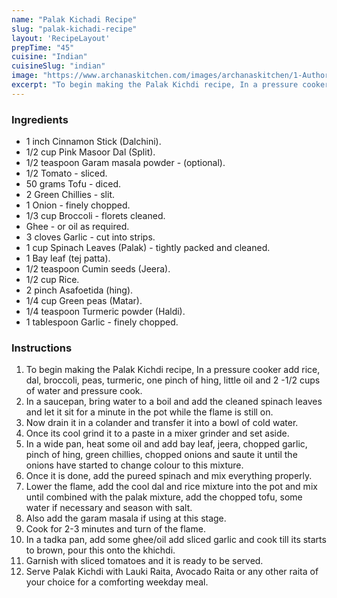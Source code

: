 ---
name: "Palak Kichadi Recipe"
slug: "palak-kichadi-recipe"
layout: 'RecipeLayout'
prepTime: "45"
cuisine: "Indian"
cuisineSlug: "indian"
image: "https://www.archanaskitchen.com/images/archanaskitchen/1-Author/Gauravi_Vinay/Palak_Kichdi.jpg"
excerpt: "To begin making the Palak Kichdi recipe, In a pressure cooker add rice, dal, broccoli, peas, turmeric, one pinch of hing, little oil and 2 -12 cups of water and pressure cook"
---

### Ingredients

- 1 inch Cinnamon Stick (Dalchini).
- 1/2 cup Pink Masoor Dal (Split).
- 1/2 teaspoon Garam masala powder - (optional).
- 1/2 Tomato - sliced.
- 50 grams Tofu - diced.
- 2 Green Chillies - slit.
- 1 Onion - finely chopped.
- 1/3 cup Broccoli - florets cleaned.
- Ghee - or oil as required.
- 3 cloves Garlic - cut into strips.
- 1 cup Spinach Leaves (Palak) - tightly packed and cleaned.
- 1 Bay leaf (tej patta).
- 1/2 teaspoon Cumin seeds (Jeera).
- 1/2 cup Rice.
- 2 pinch Asafoetida (hing).
- 1/4 cup Green peas (Matar).
- 1/4 teaspoon Turmeric powder (Haldi).
- 1 tablespoon Garlic - finely chopped.

### Instructions

1. To begin making the Palak Kichdi recipe, In a pressure cooker add rice, dal, broccoli, peas, turmeric, one pinch of hing, little oil and 2 -1/2 cups of water and pressure cook.
1. In a saucepan, bring water to a boil and add the cleaned spinach leaves and let it sit for a minute in the pot while the flame is still on.
1. Now drain it in a colander and transfer it into a bowl of cold water.
1. Once its cool grind it to a paste in a mixer grinder and set aside.
1. In a wide pan, heat some oil and add bay leaf, jeera, chopped garlic, pinch of hing, green chillies, chopped onions and saute it until the onions have started to change colour to this mixture.
1. Once it is done, add the pureed spinach and mix everything properly.
1. Lower the flame, add the cool dal and rice mixture into the pot and mix until combined with the palak mixture, add the chopped tofu, some water if necessary and season with salt.
1. Also add the garam masala if using at this stage.
1. Cook for 2-3 minutes and turn of the flame.
1. In a tadka pan, add some ghee/oil add sliced garlic and cook till its starts to brown, pour this onto the khichdi.
1. Garnish with sliced tomatoes and it is ready to be served.
1. Serve Palak Kichdi with Lauki Raita, Avocado Raita or any other raita of your choice for a comforting weekday meal.
